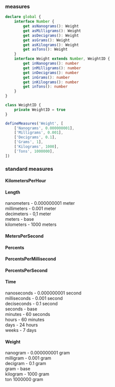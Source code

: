 ### measures

```ts
declare global {
    interface Number {
        get asNanograms(): Weight
        get asMilligrams(): Weight
        get asDecigrams(): Weight
        get asGrams(): Weight
        get asKilograms(): Weight
        get asTons(): Weight
    }
    interface Weight extends Number, WeightID {
        get inNanograms(): number
        get inMilligrams(): number
        get inDecigrams(): number
        get inGrams(): number
        get inKilograms(): number
        get inTons(): number
    }
}

class WeightID {
    private WeightID = true
}

defineMeasures('Weight', [
    ['Nanograms', 0.000000001],
    ['Milligrams', 0.001],
    ['Decigrams', 0.1],
    ['Grams', 1],
    ['Kilograms', 1000],
    ['Tons', 1000000],
])
```

### standard measures
#### KilometersPerHour

#### Length
nanometers - 0.000000001 meter <br/>
millimeters - 0.001 meter <br/>
decimeters - 0,1 meter <br/>
meters - base\
kilometers - 1000 meters

#### MetersPerSecond

#### Percents

#### PercentsPerMillisecond

#### PercentsPerSecond

#### Time
nanoseconds - 0.000000001 second <br/>
milliseconds - 0.001 second <br/>
deciseconds - 0.1 second <br/>
seconds - base <br/>
minutes - 60 seconds <br/>
hours - 60 minutes <br/>
days - 24 hours <br/>
weeks - 7 days

#### Weight
nanogram - 0.000000001 gram <br/>
milligram - 0.001 gram <br/>
decigram - 0.1 gram <br/>
gram - base <br/>
kilogram - 1000 gram <br/>
ton 1000000 gram
